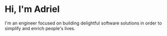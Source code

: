 # Hi, I'm Adriel

I'm an engineer focused on building delightful software solutions in order to simplify and enrich people's lives.